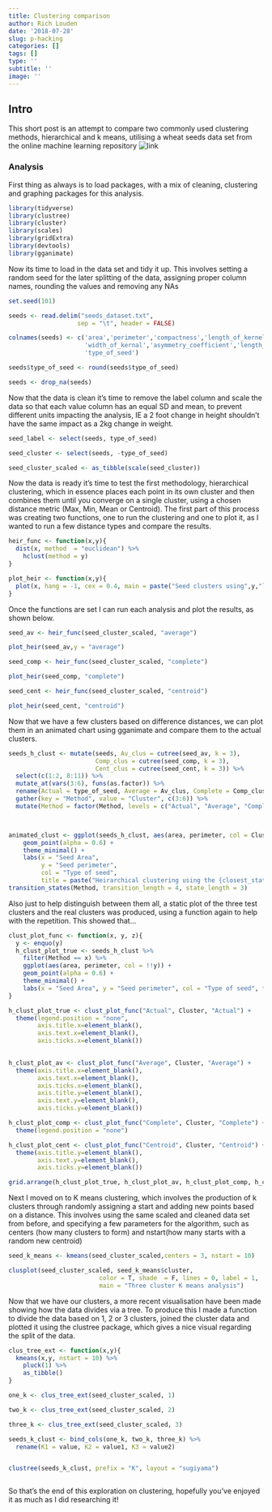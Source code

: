 ```yaml
---
title: Clustering comparison
author: Rich Louden
date: '2018-07-28'
slug: p-hacking
categories: []
tags: []
type: ''
subtitle: ''
image: ''
---
```


## Intro

This short post is an attempt to compare two commonly used clustering methods, hierarchical and k means, utilising a wheat seeds data set from the online machine learning repository ![link](http://archive.ics.uci.edu/ml/datasets/seeds)


### Analysis

First thing as always is to load packages, with a mix of cleaning, clustering and graphing packages for this analysis.
```r

library(tidyverse)
library(clustree)
library(cluster)
library(scales)
library(gridExtra)
library(devtools)
library(gganimate)

```

Now its time to load in the data set and tidy it up. This involves setting a random seed for the later splitting of the data, assigning proper column names, rounding the values and removing any NAs
```r

set.seed(101)

seeds <- read.delim("seeds_dataset.txt",
                   sep = "\t", header = FALSE)

colnames(seeds) <- c('area','perimeter','compactness','length_of_kernel',
                     'width_of_kernal','asymmetry_coefficient','length_of_kernel_groove',
                     'type_of_seed')

seeds$type_of_seed <- round(seeds$type_of_seed)

seeds <- drop_na(seeds)


```

Now that the data is clean it's time to remove the label column and scale the data so that each value column has an equal SD and mean, to prevent different units impacting the analysis, IE a 2 foot change in height shouldn't have the same impact as a 2kg change in weight.

```r

seed_label <- select(seeds, type_of_seed)

seed_cluster <- select(seeds, -type_of_seed)

seed_cluster_scaled <- as_tibble(scale(seed_cluster))

```

Now the data is ready it's time to test the first methodology, hierarchical clustering, which in essence places each point in its own cluster and then combines them until you converge on a single cluster, using a chosen distance metric (Max, Min, Mean or Centroid). The first part of this process was creating two functions, one to run the clustering and one to plot it, as I wanted to run a few distance types and compare the results.

```r

heir_func <- function(x,y){
  dist(x, method  = "euclidean") %>%
    hclust(method = y)
}

plot_heir <- function(x,y){
  plot(x, hang = -1, cex = 0.4, main = paste("Seed clusters using",y,"linkage") )
}

```

Once the functions are set I can run each analysis and plot the results, as shown below.
```r
seed_av <- heir_func(seed_cluster_scaled, "average")

plot_heir(seed_av,y = "average")

seed_comp <- heir_func(seed_cluster_scaled, "complete")

plot_heir(seed_comp, "complete")

seed_cent <- heir_func(seed_cluster_scaled, "centroid")

plot_heir(seed_cent, "centroid")
```

Now that we have a few clusters based on difference distances, we can plot them in an animated chart using gganimate and compare them to the actual clusters.

```r

seeds_h_clust <- mutate(seeds, Av_clus = cutree(seed_av, k = 3),
                        Comp_clus = cutree(seed_comp, k = 3),
                        Cent_clus = cutree(seed_cent, k = 3)) %>%
  select(c(1:2, 8:11)) %>%
  mutate_at(vars(3:6), funs(as.factor)) %>%
  rename(Actual = type_of_seed, Average = Av_clus, Complete = Comp_clus, Centroid = Cent_clus) %>%
  gather(key = "Method", value = "Cluster", c(3:6)) %>%
  mutate(Method = factor(Method, levels = c("Actual", "Average", "Complete", "Centroid")))



animated_clust <- ggplot(seeds_h_clust, aes(area, perimeter, col = Cluster)) +
    geom_point(alpha = 0.6) +
    theme_minimal() +
    labs(x = "Seed Area", 
         y = "Seed perimeter", 
         col = "Type of seed",
         title = paste("Heirarchical clustering using the {closest_state} linkage")) +
transition_states(Method, transition_length = 4, state_length = 3)


```

Also just to help distinguish between them all, a static plot of the three test clusters and the real clusters was produced, using a function again to help with the repetition. This showed that...

```r

clust_plot_func <- function(x, y, z){
  y <- enquo(y)
  h_clust_plot_true <- seeds_h_clust %>%
    filter(Method == x) %>%
    ggplot(aes(area, perimeter, col = !!y)) +
    geom_point(alpha = 0.6) +
    theme_minimal() +
    labs(x = "Seed Area", y = "Seed perimeter", col = "Type of seed", title = paste("Heirarchical clustering using the", z, "linkage"))
}

h_clust_plot_true <- clust_plot_func("Actual", Cluster, "Actual") + 
  theme(legend.position = "none", 
        axis.title.x=element_blank(),
        axis.text.x=element_blank(), 
        axis.ticks.x=element_blank())
  

h_clust_plot_av <- clust_plot_func("Average", Cluster, "Average") +
  theme(axis.title.x=element_blank(),
        axis.text.x=element_blank(), 
        axis.ticks.x=element_blank(),
        axis.title.y=element_blank(),
        axis.text.y=element_blank(), 
        axis.ticks.y=element_blank())

h_clust_plot_comp <- clust_plot_func("Complete", Cluster, "Complete") +
  theme(legend.position = "none")

h_clust_plot_cent <- clust_plot_func("Centroid", Cluster, "Centroid") +
  theme(axis.title.y=element_blank(),
        axis.text.y=element_blank(), 
        axis.ticks.y=element_blank())

grid.arrange(h_clust_plot_true, h_clust_plot_av, h_clust_plot_comp, h_clust_plot_cent, nrow = 2)


```

Next I moved on to K means clustering, which involves the production of k clusters through randomly assigning a start and adding new points based on a distance. This involves using the same scaled and cleaned data set from before, and specifying a few parameters for the algorithm, such as centers (how many clusters to form) and nstart(how many starts with a random new centroid)

```r

seed_k_means <- kmeans(seed_cluster_scaled,centers = 3, nstart = 10)

clusplot(seed_cluster_scaled, seed_k_means$cluster, 
                         color = T, shade  = F, lines = 0, label = 1,
                         main = "Three cluster K means analysis")

```

Now that we have our clusters, a more recent visualisation have been made showing how the data divides via a tree. To produce this I made a function to divide the data based on 1, 2 or 3 clusters, joined the cluster data and plotted it using the clustree package, which gives a nice visual regarding the split of the data.

```r

clus_tree_ext <- function(x,y){
  kmeans(x,y, nstart = 10) %>%
    pluck(1) %>%
    as_tibble()
}

one_k <- clus_tree_ext(seed_cluster_scaled, 1)

two_k <- clus_tree_ext(seed_cluster_scaled, 2)

three_k <- clus_tree_ext(seed_cluster_scaled, 3)

seeds_k_clust <- bind_cols(one_k, two_k, three_k) %>%
  rename(K1 = value, K2 = value1, K3 = value2)


clustree(seeds_k_clust, prefix = "K", layout = "sugiyama")



```

So that's the end of this exploration on clustering, hopefully you've enjoyed it as much as I did researching it!






